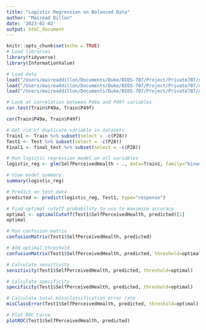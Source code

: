 ```yaml
---
title: "Logistic Regression on Balanced Data"
author: "Mairead Dillon"
date: '2023-02-02'
output: html_document
---
```


```r
knitr::opts_chunk$set(echo = TRUE)
# Load libraries
library(tidyverse)
library(InformationValue)

# Load data
load("/Users/maireaddillon/Documents/Duke/BIOS-707/Project/Private707/data/Balanced/ModelDev_Train.RData")
load("/Users/maireaddillon/Documents/Duke/BIOS-707/Project/Private707/data/Balanced/ModelDev_Test.RData")
load("/Users/maireaddillon/Documents/Duke/BIOS-707/Project/Private707/data/Balanced/FinalTest.RData")
```
     
```r
# Look at correlation between P49a and P49f variables
cor.test(Train$P49a, Train$P49f)

cor(Train$P49a, Train$P49f)
```
     
```r
# Get rid of duplicate variable in datasets
Train1 <- Train %>% subset(select = -c(P28))
Test1 <- Test %>% subset(select = -c(P28))
Final1 <- final_test %>% subset(select = -c(P28))
```
    
```r
# Run logistic regression model on all variables
logistic_reg <- glm(SelfPerceivedHealth ~ ., data=Train1, family="binomial")

# View model summary
summary(logistic_reg)
```
    
```r
# Predict on test data
predicted <- predict(logistic_reg, Test1, type="response")

# Find optimal cutoff probability to use to maximize accuracy
optimal <- optimalCutoff(Test1$SelfPerceivedHealth, predicted)[1]
optimal
```
    
```r
# Run confusion matrix
confusionMatrix(Test1$SelfPerceivedHealth, predicted)

# Add optimal threshold
confusionMatrix(Test1$SelfPerceivedHealth, predicted, threshold=optimal)
```
    
```r
# Calculate sensitivity
sensitivity(Test1$SelfPerceivedHealth, predicted, threshold=optimal)

# Calculate specificity
specificity(Test1$SelfPerceivedHealth, predicted, threshold=optimal)

# Calculate total missclassification error rate
misClassError(Test1$SelfPerceivedHealth, predicted, threshold=optimal)
```
     
```r
# Plot ROC Curve
plotROC(Test1$SelfPerceivedHealth, predicted)
```

